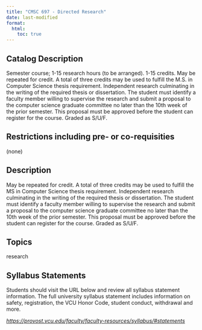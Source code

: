 ```yaml
---
title: "CMSC 697 - Directed Research"
date: last-modified
format:
  html:
    toc: true
---
```


## Catalog Description

Semester course; 1-15 research hours (to be arranged). 1-15 credits. May be repeated for credit. A total of three credits may be used to fulfill the M.S. in Computer Science thesis requirement. Independent research culminating in the writing of the required thesis or dissertation. The student must identify a faculty member willing to supervise the research and submit a proposal to the computer science graduate committee no later than the 10th week of the prior semester. This proposal must be approved before the student can register for the course. Graded as S/U/F.


## Restrictions including pre- or co-requisities
 
(none)

## Description

May be repeated for credit. A total of three credits may be used to fulfill the MS in Computer Science thesis requirement. Independent research culminating in the writing of the required thesis or dissertation. The student must identify a faculty member willing to supervise the research and submit a proposal to the computer science graduate committee no later than the 10th week of the prior semester. This proposal must be approved before the student can register for the course. Graded as S/U/F.

## Topics

research

## Syllabus Statements

Students should visit the URL below and review all syllabus statement information. The full university syllabus statement includes information on safety, registration, the VCU Honor Code, student conduct, withdrawal and more.

*<https://provost.vcu.edu/faculty/faculty-resources/syllabus/#statements>*


